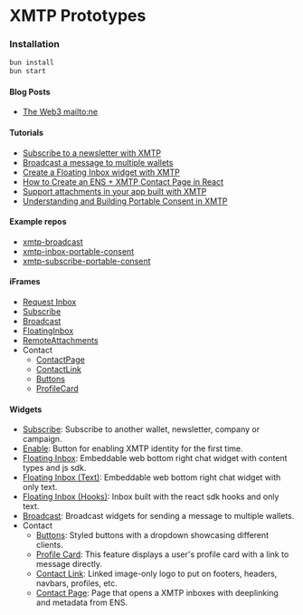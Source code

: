 # XMTP Prototypes

### Installation

```bash
bun install
bun start
```

#### Blog Posts

- [The Web3 mailto:ne](/Posts/Contact)

#### Tutorials

- [Subscribe to a newsletter with XMTP](/Tutorials/Subscribe)
- [Broadcast a message to multiple wallets](/Tutorials/Broadcast)
- [Create a Floating Inbox widget with XMTP](/Tutorials/FloatingInbox)
- [How to Create an ENS + XMTP Contact Page in React](/Tutorials/ContactPage)
- [Support attachments in your app built with XMTP](/Tutorials/RemoteAttachments)
- [Understanding and Building Portable Consent in XMTP](/Tutorials/PortableConsent)

#### Example repos

- [xmtp-broadcast](https://github.com/fabriguespe/xmtp-broadcast)
- [xmtp-inbox-portable-consent](https://github.com/fabriguespe/xmtp-inbox-portable-consent)
- [xmtp-subscribe-portable-consent](https://github.com/fabriguespe/xmtp-subscribe-portable-consent)

#### iFrames

- [Request Inbox](/Frames/RequestInbox)
- [Subscribe](/Frames/Subscribe)
- [Broadcast](/Frames/Broadcast)
- [FloatingInbox](/Frames/FloatingInbox)
- [RemoteAttachments](/Frames/RemoteAttachments)
- Contact
  - [ContactPage](/Frames/ContactPage)
  - [ContactLink](/Frames/ContactLink)
  - [Buttons](/Frames/Buttons)
  - [ProfileCard](/Frames/ProfileCard)

#### Widgets

- [Subscribe](/Widgets/Subscribe): Subscribe to another wallet, newsletter, company or campaign.
- [Enable](/Widgets/Enable): Button for enabling XMTP identity for the first time.
- [Floating Inbox](/Widgets/FloatingInbox): Embeddable web bottom right chat widget with content types and js sdk.
- [Floating Inbox (Text)](/Widgets/FloatingInbox-text): Embeddable web bottom right chat widget with only text.
- [Floating Inbox (Hooks)](/Widgets/FloatingInbox-hooks): Inbox built with the react sdk hooks and only text.
- [Broadcast](/Widgets/Broadcast): Broadcast widgets for sending a message to multiple wallets.
- Contact
  - [Buttons](/Widgets/Contact/Buttons): Styled buttons with a dropdown showcasing different clients.
  - [Profile Card](/Widgets/Contact/ProfileCard): This feature displays a user's profile card with a link to message directly.
  - [Contact Link](/Widgets/Contact/ContactLink): Linked image-only logo to put on footers, headers, navbars, profiles, etc.
  - [Contact Page](/Widgets/Contact/ContactPage): Page that opens a XMTP inboxes with deeplinking and metadata from ENS.

